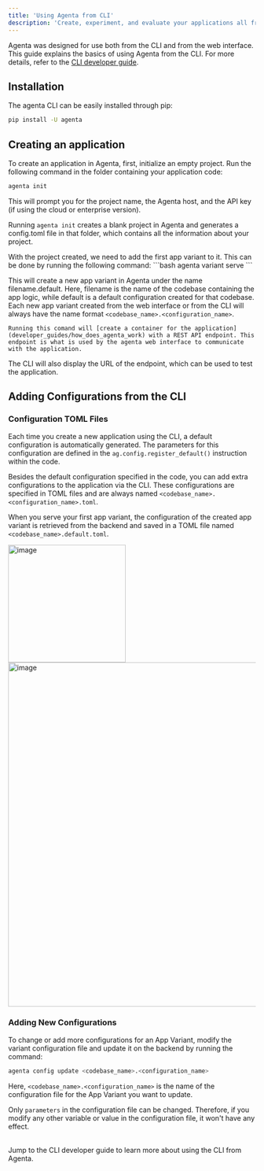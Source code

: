 ```yaml
---
title: 'Using Agenta from CLI'
description: 'Create, experiment, and evaluate your applications all from the CLI'
---
```


Agenta was designed for use both from the CLI and from the web interface. This guide explains the basics of using Agenta from the CLI. For more details, refer to the [CLI developer guide](/developer_guides/cli/quick-usage).

## Installation
The agenta CLI can be easily installed through pip:
```bash
pip install -U agenta
````

## Creating an application
<Steps>
  <Step title="Create a new project">

To create an application in Agenta, first, initialize an empty project. Run the following command in <Tooltip tip="If you would like to start somewhere you can clone https://github.com/Agenta-AI/simple_prompt">the folder containing your application code</Tooltip>:

```bash
agenta init
``` 

This will prompt you for the project name, the Agenta host, and the API key (if using the cloud or enterprise version).


Running `agenta init` creates a blank project in Agenta and generates a config.toml file in that folder, which contains all the information about your project.

  </Step>
  <Step title="Serve the first app variant">
With the project created, we need to add the first <Tooltip tip="An app variant is one 'version' of an app. It can be created by modifying the code, or the configuration of an existing code base">app variant</Tooltip> to it.
This can be done by running the following command:
    ```bash
    agenta variant serve <filename.py>
    ```

This will create a new app variant in Agenta under the name filename.default. Here, filename is the name of the codebase containing the app logic, while default is a default configuration created for that codebase. Each new app variant created from the web interface or from the CLI will always have the name format `<codebase_name>.<configuration_name>`.

    Running this comand will [create a container for the application](developer_guides/how_does_agenta_work) with a REST API endpoint. This endpoint is what is used by the agenta web interface to communicate with the application.

The CLI will also display the URL of the endpoint, which can be used to test the application.
  </Step>
</Steps>

## Adding Configurations from the CLI

### Configuration TOML Files

Each time you create a new application using the CLI, a default configuration is automatically generated. The parameters for this configuration are defined in the `ag.config.register_default()` instruction within the code.

Besides the default configuration specified in the code, you can add extra configurations to the application via the CLI. These configurations are specified in TOML files and are always named `<codebase_name>.<configuration_name>.toml`.

When you serve your first app variant, the configuration of the created app variant is retrieved from the backend and saved in a TOML file named `<codebase_name>.default.toml`.

<Frame caption="Content of an app folder after running `agenta variant serve app.py`. Note that the file `app.default.toml` has been created automatically">
<img width="239" alt="image" src="https://github.com/Agenta-AI/agenta/assets/56418363/da80dd1b-c308-4ad0-baea-396ae727ba77" />
</Frame>

<br />
<Frame caption="Content of `app.default.toml`">
<img width="700" alt="image" src="https://github.com/Agenta-AI/agenta/assets/56418363/d70cfa07-dc9a-4486-8090-54ba5a32bd3e" />
</Frame>

### Adding New Configurations

To change or add more configurations for an App Variant, modify the variant configuration file and update it on the backend by running the command:

```bash
agenta config update <codebase_name>.<configuration_name>

```

Here, `<codebase_name>.<configuration_name>` is the name of the configuration file for the App Variant you want to update.

Only `parameters` in the configuration file can be changed. Therefore, if you modify any other variable or value in the configuration file, it won't have any effect.

<br />
<Card
title="CLI Developer Guide"
icon="code"
href="/developer_guides/cli/quick-usage"
color="#5865F2">
Jump to the CLI developer guide to learn more about using the CLI from Agenta.
</Card>